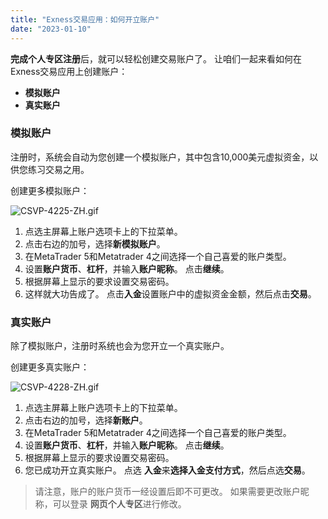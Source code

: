 ```yaml
---
title: "Exness交易应用：如何开立账户"
date: "2023-01-10"
---
```


<Ads></Ads> 

**完成个人专区注册**后，就可以轻松创建交易账户了。 让咱们一起来看如何在Exness交易应用上创建账户：

- **模拟账户**
- **真实账户**

### 模拟账户

注册时，系统会自动为您创建一个模拟账户，其中包含10,000美元虚拟资金，以供您练习交易之用。

创建更多模拟账户：

![CSVP-4225-ZH.gif](https://testingcf.jsdelivr.net/gh/jarlin8/OSS@main/exhelp/CSVP-4225-ZH.gif)

1. 点选主屏幕上账户选项卡上的下拉菜单。
2. 点击右边的加号，选择**新模拟账户**。
3. 在MetaTrader 5和Metatrader 4之间选择一个自己喜爱的账户类型。
4. 设置**账户货币**、**杠杆**，并输入**账户昵称**。 点击**继续**。
5. 根据屏幕上显示的要求设置交易密码。
6. 这样就大功告成了。 点击**入金**设置账户中的虚拟资金金额，然后点击**交易**。

### 真实账户

除了模拟账户，注册时系统也会为您开立一个真实账户。

创建更多真实账户：

![CSVP-4228-ZH.gif](https://testingcf.jsdelivr.net/gh/jarlin8/OSS@main/exhelp/CSVP-4228-ZH.gif)

1. 点选主屏幕上账户选项卡上的下拉菜单。
2. 点击右边的加号，选择**新账户**。
3. 在MetaTrader 5和Metatrader 4之间选择一个自己喜爱的账户类型。
4. 设置**账户货币**、**杠杆**，并输入**账户昵称**。 点击**继续**。
5. 根据屏幕上显示的要求设置交易密码。
6. 您已成功开立真实账户。 点选 **入金**来**选择入金支付方式**，然后点选**交易**。

> 请注意，账户的账户货币一经设置后即不可更改。 如果需要更改账户昵称，可以登录 **网页个人专区**进行修改。
